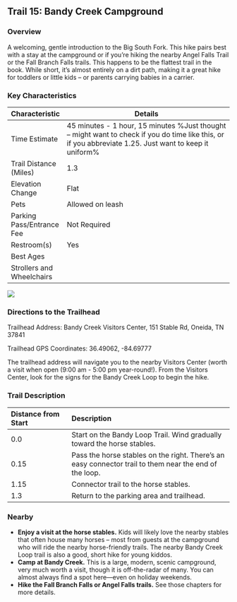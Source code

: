## Trail 15: Bandy Creek Campground

### Overview

A welcoming, gentle introduction to the Big South Fork. This hike pairs best with a stay at the campground or if you're hiking the nearby Angel Falls Trail or the Fall Branch Falls trails. This happens to be the flattest trail in the book. While short, it's almost entirely on a dirt path, making it a great hike for toddlers or little kids – or parents carrying babies in a carrier.

### Key Characteristics

| **Characteristic**        | **Details**                                                                                                                                            |
|---------------|---------------------------------------------------------|
| Time Estimate             | 45 minutes - 1 hour, 15 minutes %Just thought – might want to check if you do time like this, or if you abbreviate 1.25. Just want to keep it uniform% |
| Trail Distance (Miles)    | 1.3                                                                                                                                                    |
| Elevation Change          | Flat                                                                                                                                                   |
| Pets                      | Allowed on leash                                                                                                                                       |
| Parking Pass/Entrance Fee | Not Required                                                                                                                                           |
| Restroom(s)               | Yes                                                                                                                                                    |
| Best Ages                 |                                                                                                                                                        |
| Strollers and Wheelchairs |                                                                                                                                                        |

![](maps/trail-15-map.jpeg)

### Directions to the Trailhead

Trailhead Address: Bandy Creek Visitors Center, 151 Stable Rd, Oneida, TN 37841

Trailhead GPS Coordinates: 36.49062, -84.69777

The trailhead address will navigate you to the nearby Visitors Center (worth a visit when open (9:00 am - 5:00 pm year-round!). From the Visitors Center, look for the signs for the Bandy Creek Loop to begin the hike.

### Trail Description

| Distance from Start | Description                                                                                            |
|:-------------------|:---------------------------------------------------|
| 0.0                 | Start on the Bandy Loop Trail. Wind gradually toward the horse stables.                                |
| 0.15                | Pass the horse stables on the right. There's an easy connector trail to them near the end of the loop. |
| 1.15                | Connector trail to the horse stables.                                                                  |
| 1.3                 | Return to the parking area and trailhead.                                                              |

### Nearby

-   **Enjoy a visit at the horse stables.** Kids will likely love the nearby stables that often house many horses – most from guests at the campground who will ride the nearby horse-friendly trails. The nearby Bandy Creek Loop trail is also a good, short hike for young kiddos.
-   **Camp at Bandy Creek.** This is a large, modern, scenic campground, very much worth a visit, though it is off-the-radar of many. You can almost always find a spot here—even on holiday weekends.
-   **Hike the Fall Branch Falls or Angel Falls trails.** See those chapters for more details.
